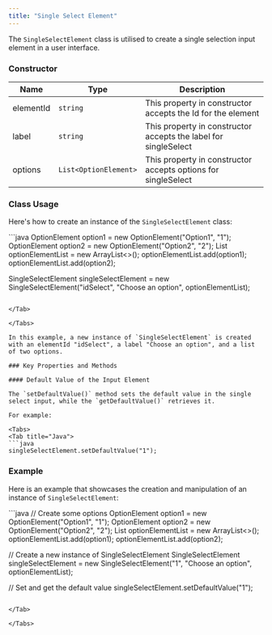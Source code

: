 ```yaml
---
title: "Single Select Element"
---
```


The `SingleSelectElement` class is utilised to create a single selection input element in a user interface.

### Constructor

| Name      | Type                  | Description                                                     |
| --------- | --------------------- | --------------------------------------------------------------- |
| elementId | `string`              | This property in constructor accepts the Id for the element     |
| label     | `string`              | This property in constructor accepts the label for singleSelect |
| options   | `List<OptionElement>` | This property in constructor accepts options for singleSelect   |

### Class Usage

Here's how to create an instance of the `SingleSelectElement` class:

<Tabs>
<Tab title="Java">
```java
OptionElement option1 = new OptionElement("Option1", "1");
OptionElement option2 = new OptionElement("Option2", "2");
List<OptionElement> optionElementList = new ArrayList<>();
optionElementList.add(option1);
optionElementList.add(option2);

SingleSelectElement singleSelectElement = new SingleSelectElement("idSelect", "Choose an option", optionElementList);
```

</Tab>

</Tabs>

In this example, a new instance of `SingleSelectElement` is created with an elementId "idSelect", a label "Choose an option", and a list of two options.

### Key Properties and Methods

#### Default Value of the Input Element

The `setDefaultValue()` method sets the default value in the single select input, while the `getDefaultValue()` retrieves it.

For example:

<Tabs>
<Tab title="Java">
```java
singleSelectElement.setDefaultValue("1");
```

</Tab>

</Tabs>

### Example

Here is an example that showcases the creation and manipulation of an instance of `SingleSelectElement`:

<Tabs>
<Tab title="Java">
```java
// Create some options
OptionElement option1 = new OptionElement("Option1", "1");
OptionElement option2 = new OptionElement("Option2", "2");
List<OptionElement> optionElementList = new ArrayList<>();
optionElementList.add(option1);
optionElementList.add(option2);

// Create a new instance of SingleSelectElement
SingleSelectElement singleSelectElement = new SingleSelectElement("1", "Choose an option", optionElementList);

// Set and get the default value
singleSelectElement.setDefaultValue("1");
```

</Tab>

</Tabs>
